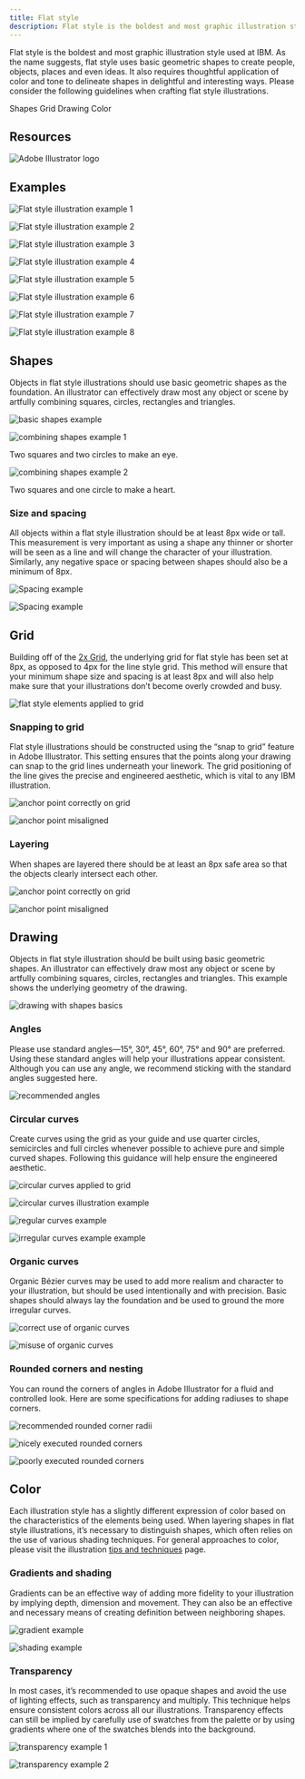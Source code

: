 ```yaml
---
title: Flat style
description: Flat style is the boldest and most graphic illustration style used at IBM. As the name suggests, flat style uses basic geometric shapes to create people, objects, places and even ideas. It also requires thoughtful application of color and tone to delineate shapes in delightful and interesting ways. Please consider the following guidelines when crafting flat style illustrations.
---
```


<PageDescription>

Flat style is the boldest and most graphic illustration style used at IBM. As the name suggests, flat style uses basic geometric shapes to create people, objects, places and even ideas. It also requires thoughtful application of color and tone to delineate shapes in delightful and interesting ways. Please consider the following guidelines when crafting flat style illustrations.

</PageDescription>

<AnchorLinks>
  <AnchorLink>Shapes</AnchorLink>
  <AnchorLink>Grid</AnchorLink>
  <AnchorLink>Drawing</AnchorLink>
  <AnchorLink>Color</AnchorLink>
</AnchorLinks>

## Resources

<Row className="resource-card-group">
<Column colMd={4} colLg={4} noGutterSm>
    <ResourceCard
      subTitle="Flat style starter kit"
      aspectRatio="2:1"
      href="https://github.com/carbon-design-system/carbon/raw/master/packages/pictograms/master/pictogram-master.ai"
      actionIcon="download"
      >

![Adobe Illustrator logo](../images/illustrator.png)

  </ResourceCard>
</Column>
</Row>

## Examples

![Flat style illustration example 1](./images/flat-style/flat-1.svg)

<Row className="mock-gallery">

<Column colMd={4} colLg={4}>

![Flat style illustration example 2](./images/flat-style/flat-2.png)

</Column>

<Column colMd={4} colLg={4}>

![Flat style illustration example 3](./images/flat-style/flat-3.png)

</Column>

<Column colMd={4} colLg={4}>

![Flat style illustration example 4](./images/flat-style/flat-4.png)

</Column>

</Row>

![Flat style illustration example 5](./images/flat-style/flat-5.png)

<Row className="mock-gallery">

<Column colMd={4} colLg={4}>

![Flat style illustration example 6](./images/flat-style/flat-6.svg)

</Column>

<Column colMd={4} colLg={4}>

![Flat style illustration example 7](./images/flat-style/flat-7.svg)

</Column>

<Column colMd={4} colLg={4}>

![Flat style illustration example 8](./images/flat-style/flat-8.png)

</Column>

</Row>

## Shapes

Objects in flat style illustrations should use basic geometric shapes as the foundation. An illustrator can effectively draw most any object or scene by artfully combining squares, circles, rectangles and triangles.

![basic shapes example](./images/flat-style/shapes-1.svg)

<Row className="mock-gallery">

<Column colMd={4} colLg={4}>

![combining shapes example 1](./images/flat-style/shapes-2.svg)

<Caption>Two squares and two circles to make an eye.</Caption>
</Column>

<Column colMd={4} colLg={4}>

![combining shapes example 2](./images/flat-style/shapes-3.svg)

<Caption>Two squares and one circle to make a heart.</Caption>
</Column>

</Row>


### Size and spacing

All objects within a flat style illustration should be at least 8px wide or tall. This measurement is very important as using a shape any thinner or shorter will be seen as a line and will change the character of your illustration. Similarly, any negative space or spacing between shapes should also be a minimum of 8px.

<Row className="mock-gallery">

<Column colMd={4} colLg={4}>

![Spacing example](./images/flat-style/spacing-1.svg)

</Column>

<Column colMd={4} colLg={4}>

![Spacing example](./images/flat-style/spacing-2.svg)

</Column>

</Row>

## Grid

Building off of the [2x Grid](https://www.ibm.com/design/language/2x-grid), the underlying grid for flat style has been set at 8px, as opposed to 4px for the line style grid. This method will ensure that your minimum shape size and spacing is at least 8px and will also help make sure that your illustrations don’t become overly crowded and busy.

![flat style elements applied to grid](./images/flat-style/grid.png)

### Snapping to grid

Flat style illustrations should be constructed using the “snap to grid” feature in Adobe Illustrator. This setting ensures that the points along your drawing can snap to the grid lines underneath your linework. The grid positioning of the line gives the precise and engineered aesthetic, which is vital to any IBM illustration.

<DoDontRow>
<DoDont caption="Do make sure the anchor point lands clearly on intersecting grid lines.">

![anchor point correctly on grid](./images/flat-style/snapping-do.svg)

</DoDont>
<DoDont type="dont" caption="Don’t forget to use “snap to grid,” or it may result in misaligned anchor points.">

![anchor point misaligned](./images/flat-style/snapping-dont.svg)

</DoDont>
</DoDontRow>

### Layering

When shapes are layered there should be at least an 8px safe area so that the objects clearly intersect each other.

<DoDontRow>
<DoDont caption="Do use clearly arranged shapes with at least 8px of separation.">

![anchor point correctly on grid](./images/flat-style/layering-do.png)

</DoDont>
<DoDont type="dont" caption="Don’t use haphazardly placed shapes with less than 8px of separation.">

![anchor point misaligned](./images/flat-style/layering-dont.png)

</DoDont>
</DoDontRow>

## Drawing

Objects in flat style illustration should be built using basic geometric shapes. An illustrator can effectively draw most any object or scene by artfully combining squares, circles, rectangles and triangles. This example shows the underlying geometry of the drawing.

![drawing with shapes basics](./images/flat-style/drawing.png)

### Angles

Please use standard angles—15°, 30°, 45°, 60°, 75° and 90° are preferred. Using these standard angles will help your illustrations appear consistent. Although you can use any angle, we recommend sticking with the standard angles suggested here.

![recommended angles](./images/flat-style/angles.svg)

### Circular curves

Create curves using the grid as your guide and use quarter circles, semicircles and full circles whenever possible to achieve pure and simple curved shapes. Following this guidance will help ensure the engineered aesthetic.

<Row className="mock-gallery">

<Column colMd={4} colLg={6}>

![circular curves applied to grid](./images/flat-style/curves-1.svg)

</Column>

<Column colMd={4} colLg={6}>

![circular curves illustration example](./images/flat-style/curves-2.svg)

</Column>

</Row>

<DoDontRow>
<DoDont caption="Do use clear and regular curves when possible.">

![regular curves example](./images/flat-style/curves-do.svg)

</DoDont>
<DoDont type="dont" caption="Don't use irregular curves if they can be avoided.">

![irregular curves example example](./images/flat-style/curves-dont.svg)

</DoDont>
</DoDontRow>

### Organic curves

Organic Bézier curves may be used to add more realism and character to your illustration, but should be used intentionally and with precision. Basic shapes should always lay the foundation and be used to ground the more irregular curves.

<Row className="mock-gallery">

<Column colMd={4} colLg={6}>

![correct use of organic curves](./images/flat-style/organic-curves-1.svg)

</Column>

<Column colMd={4} colLg={6}>

![misuse of organic curves](./images/flat-style/organic-curves-2.svg)

</Column>

</Row>

### Rounded corners and nesting

You can round the corners of angles in Adobe Illustrator for a fluid and controlled look. Here are some specifications for adding radiuses to shape corners.

![recommended rounded corner radii](./images/flat-style/rounded.svg)

<DoDontRow>
<DoDont caption="Nested lines that curve should remain equally spaced with increasing radius.">

![nicely executed rounded corners](./images/flat-style/rounded-do.svg)

</DoDont>
<DoDont type="dont" caption="Avoid the use of different corner radiuses in a nested design.">

![poorly executed rounded corners](./images/flat-style/rounded-dont.svg)

</DoDont>
</DoDontRow>

## Color

Each illustration style has a slightly different expression of color based on the characteristics of the elements being used. When layering shapes in flat style illustrations, it’s necessary to distinguish shapes, which often relies on the use of various shading techniques. For general approaches to color, please visit the illustration [tips and techniques](https://www.ibm.com/design/language/illustration/tips-and-techniques) page.

### Gradients and shading

Gradients can be an effective way of adding more fidelity to your illustration by implying depth, dimension and movement. They can also be an effective and necessary means of creating definition between neighboring shapes.

<Row className="mock-gallery">
<Column colMd={4} colLg={4}>

![gradient example](./images/flat-style/gradient-1.png)

</Column>
<Column colMd={4} colLg={4}>

![shading example](./images/flat-style/flat-2.png)

</Column>
</Row>

### Transparency

In most cases, it’s recommended to use opaque shapes and avoid the use of lighting effects, such as transparency and multiply. This technique helps ensure consistent colors across all our illustrations. Transparency effects can still be implied by carefully use of swatches from the palette or by using gradients where one of the swatches blends into the background.

<Row className="mock-gallery">
<Column colMd={4} colLg={4}>

![transparency example 1](./images/flat-style/transparency-1.png)

</Column>
<Column colMd={4} colLg={4}>

![transparency example 2](./images/flat-style/flat-6.svg)

</Column>
</Row>
